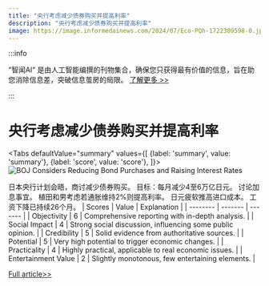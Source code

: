 ```yaml
---
title: "央行考虑减少债券购买并提高利率"
description: "央行考虑减少债券购买并提高利率"
image: https://image.informedainews.com/2024/07/Eco-PQh-1722309598-0.jpg
---
```



:::info

“智闻AI“ 是由人工智能编撰的刊物集合，确保您只获得最有价值的信息，旨在助您消除信息差，突破信息茧房的局限。  [了解更多 >>](/)

:::

# 央行考虑减少债券购买并提高利率


<Tabs
	defaultValue="summary"
	values={[
	{label: 'summary', value: 'summary'},
	{label: 'score', value: 'score'},
]}>
<TabItem value="summary">
<img
  src="https://image.informedainews.com/2024/07/Eco-PQh-1722309598-0.jpg"
  alt="BOJ Considers Reducing Bond Purchases and Raising Interest Rates"
/>



日本央行计划会晤，商讨减少债券购买。
目标：每月减少4至6万亿日元。
讨论加息事宜。
植田和男考虑若通胀维持2%则提高利率。
日元疲软推高进口成本。
工资下降已持续26个月。
</TabItem>
<TabItem value="score">
	| Scores     | Value   | Explanation |
	| -------- | ------- | ------- |
	| Objectivity  | 6    | Comprehensive reporting with in-depth analysis.    |
	| Social Impact | 4     | Strong social discussion, influencing some public opinion.    |
	| Credibility    | 5    | Solid evidence from authoritative sources.    |
	| Potential    | 5    | Very high potential to trigger economic changes.    |
	| Practicality    | 4    | Highly practical, applicable to real economic issues.    |
	| Entertainment Value    | 2    | Slightly monotonous, few entertaining elements.    |
</TabItem>
</Tabs>

[Full article>>](https://www3.nhk.or.jp/nhkworld/en/news/20240729_16/)
